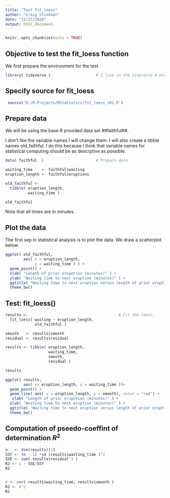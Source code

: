 ```yaml
---
title: "Test fit_loess"
author: "Craig Slinkman"
date: "12/27/2020"
output: html_document
---
```


```r
knitr::opts_chunk$set(echo = TRUE)
```

## Objective to test the fit_loess function

We first prepare the environment for the test. 

```r
library( tidyverse )                    # I live in the tidyverse R-environment.
```

## Specify source for fit_loess

```r
 source('D:/R-Projects/RStatistics/fit_loess_v01.R')
```


## Prepare data

We will be using the base R provided data set ##faithful##.  

I don't like the variable names I will change them.  I will also create a tibble names old_faithful. I do this because I think that variable names for statistical computing should be as descrptive as possible.

```r
data( faithful  )                       # Prepare data

waiting_time    <- faithful$waiting
eruption_length <- faithful$eruptions

old_faithful <- 
  tibble( eruption_length,
          waiting_time )

old_faithful
```

Note that all times are in minutes.  


## Plot the data

The first sep in statistical analysis is to plot the data.  We draw a scatterplot below.

```r

ggplot( old_faithful,
        aes( x = eruption_length,
             y = waiting_time ) ) +
  geom_point() +
  xlab( "Length of prior erupotion (minutes)" ) +
  ylab( "Waiting time to next eruption (minutes)" ) +
  ggtitle( "Waiting time to next eruption versus length of prior eruption" ) +
  theme_bw()
```

## Test: fit_loess()

```r
results <-                                        # Fit the loess.
  fit_loess( waiting ~ eruption_length,
             old_faithful )

smooth   <- results$smooth 
residual <- results$residual

results <- tibble( eruption_length,
                   waiting_time,
                   smooth,
                   residual )

results

ggplot( results, 
        aes( x= eruption_length, y = waiting_time ))+
  geom_point() +
  geom_line( aes( x = eruption_length, y = smooth), color = "red") +
   xlab( "Length of prior erupotion (minutes)" ) +
  ylab( "Waiting time to next eruption (minutes)" ) +
  ggtitle( "Waiting time to next eruption versus length of prior eruption with loess smooth" ) +
  theme_bw()

```

## Computation of pseedo-coeffint of determination $R^2$

```r
n   <- dim(results)[1]
SSY <- (n - 1) *sd (results$waiting_time )^2
SSE <- sum( results$residual^2 )
R2 <- 1 - SSE/SSY
R2


r <- cor( results$waiting_time, results$smooth )
R2 <- r^2
R2
```

